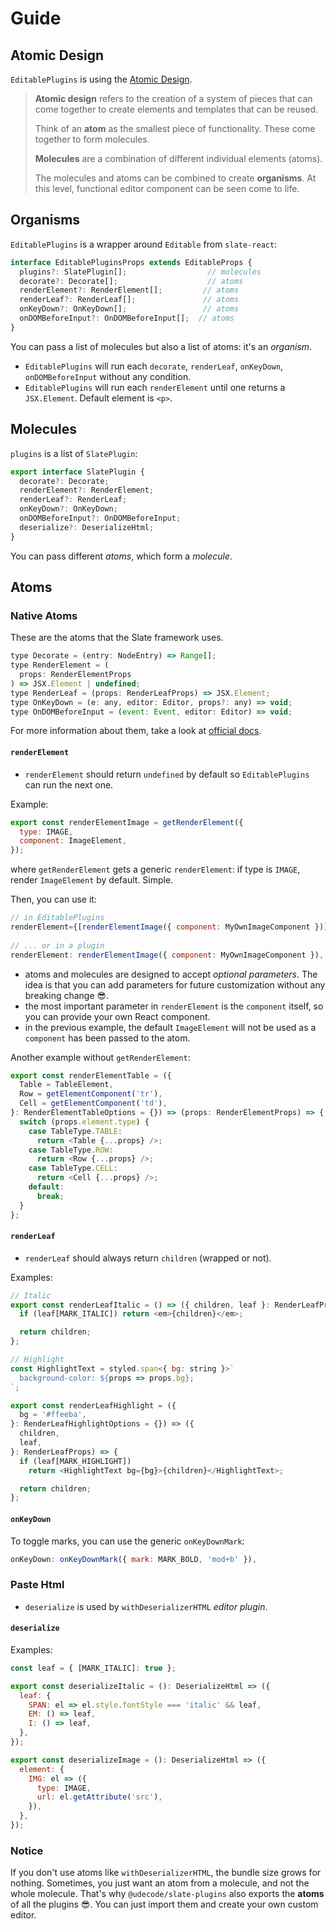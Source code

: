 
<Meta title="Docs/Guide" />

# Guide

## Atomic Design 

`EditablePlugins` is using the [Atomic Design](http://atomicdesign.bradfrost.com/chapter-2/).

> **Atomic design** refers to the creation of a system of pieces that can come together to create elements and templates that can be reused.
>
> Think of an **atom** as the smallest piece of functionality. These come together to form molecules.
>
> **Molecules** are a combination of different individual elements (atoms).
>
> The molecules and atoms can be combined to create **organisms**. At this level, functional editor component can be seen come to life.


## Organisms

`EditablePlugins` is a wrapper around `Editable` from `slate-react`:

```js
interface EditablePluginsProps extends EditableProps {
  plugins?: SlatePlugin[];                  // molecules
  decorate?: Decorate[];                    // atoms
  renderElement?: RenderElement[];         // atoms
  renderLeaf?: RenderLeaf[];               // atoms
  onKeyDown?: OnKeyDown[];                 // atoms
  onDOMBeforeInput?: OnDOMBeforeInput[];  // atoms
}
```

You can pass a list of molecules but also a list of atoms: it's an *organism*.

- `EditablePlugins` will run each `decorate`, `renderLeaf`, `onKeyDown`, `onDOMBeforeInput` without any condition.
- `EditablePlugins` will run each `renderElement` until one returns a `JSX.Element`. Default element is `<p>`.

## Molecules

`plugins` is a list of `SlatePlugin`:

```js
export interface SlatePlugin {
  decorate?: Decorate;
  renderElement?: RenderElement;
  renderLeaf?: RenderLeaf;
  onKeyDown?: OnKeyDown;
  onDOMBeforeInput?: OnDOMBeforeInput;
  deserialize?: DeserializeHtml;
}
```

You can pass different *atoms*, which form a *molecule*.

## Atoms

### Native Atoms

These are the atoms that the Slate framework uses.

```js
type Decorate = (entry: NodeEntry) => Range[];
type RenderElement = (
  props: RenderElementProps
) => JSX.Element | undefined;
type RenderLeaf = (props: RenderLeafProps) => JSX.Element;
type OnKeyDown = (e: any, editor: Editor, props?: any) => void;
type OnDOMBeforeInput = (event: Event, editor: Editor) => void;
```

For more information about them, take a look at [official docs](https://docs.slatejs.org/).

#### `renderElement`

- `renderElement` should return `undefined` by default so `EditablePlugins` can run the next one.

Example:

```js
export const renderElementImage = getRenderElement({
  type: IMAGE,
  component: ImageElement,
});
```

where `getRenderElement` gets a generic `renderElement`: if type is `IMAGE`, render `ImageElement` by default. Simple.

Then, you can use it:

```js
// in EditablePlugins
renderElement={[renderElementImage({ component: MyOwnImageComponent })]}
  
// ... or in a plugin
renderElement: renderElementImage({ component: MyOwnImageComponent }),
```

- atoms and molecules are designed to accept *optional parameters*. 
The idea is that you can add parameters for future customization without any breaking change 😎.
- the most important parameter in `renderElement` is the `component` itself, so you can provide your own React component.
- in the previous example, the default `ImageElement` will not be used as a `component` has been passed to the atom. 

Another example without `getRenderElement`:

```js
export const renderElementTable = ({
  Table = TableElement,
  Row = getElementComponent('tr'),
  Cell = getElementComponent('td'),
}: RenderElementTableOptions = {}) => (props: RenderElementProps) => {
  switch (props.element.type) {
    case TableType.TABLE:
      return <Table {...props} />;
    case TableType.ROW:
      return <Row {...props} />;
    case TableType.CELL:
      return <Cell {...props} />;
    default:
      break;
  }
};
```

#### `renderLeaf`

- `renderLeaf` should always return `children` (wrapped or not).

Examples:

```js
// Italic
export const renderLeafItalic = () => ({ children, leaf }: RenderLeafProps) => {
  if (leaf[MARK_ITALIC]) return <em>{children}</em>;

  return children;
};

// Highlight
const HighlightText = styled.span<{ bg: string }>`
  background-color: ${props => props.bg};
`;

export const renderLeafHighlight = ({
  bg = '#ffeeba',
}: RenderLeafHighlightOptions = {}) => ({
  children,
  leaf,
}: RenderLeafProps) => {
  if (leaf[MARK_HIGHLIGHT])
    return <HighlightText bg={bg}>{children}</HighlightText>;

  return children;
};
```

#### `onKeyDown`

To toggle marks, you can use the generic `onKeyDownMark`:

```js
onKeyDown: onKeyDownMark({ mark: MARK_BOLD, 'mod+b' }),
```

### Paste Html

- `deserialize` is used by `withDeserializerHTML` *editor plugin*.

#### `deserialize`

Examples:

```js
const leaf = { [MARK_ITALIC]: true };

export const deserializeItalic = (): DeserializeHtml => ({
  leaf: {
    SPAN: el => el.style.fontStyle === 'italic' && leaf,
    EM: () => leaf,
    I: () => leaf,
  },
});

export const deserializeImage = (): DeserializeHtml => ({
  element: {
    IMG: el => ({
      type: IMAGE,
      url: el.getAttribute('src'),
    }),
  },
});
```

### Notice

If you don't use atoms like `withDeserializerHTML`, the bundle size grows for nothing.
Sometimes, you just want an atom from a molecule, and not the whole molecule. 
That's why `@udecode/slate-plugins` also exports the **atoms** of all the plugins 😎.
You can just import them and create your own custom editor.


